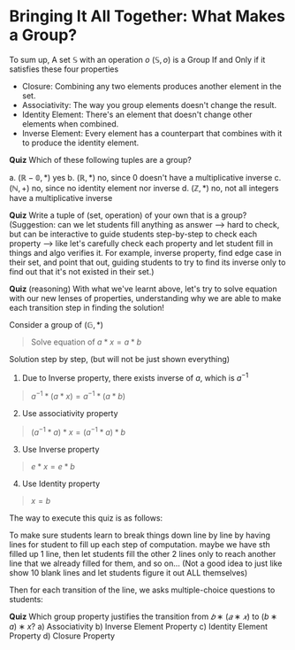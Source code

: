 # Bringing It All Together: What Makes a Group?

To sum up, A set $\mathbb{S}$ with an operation $o$ $(\mathbb{S}, o)$ is a Group If and Only if it satisfies these four properties

- Closure: Combining any two elements produces another element in the set.
- Associativity: The way you group elements doesn't change the result.
- Identity Element: There's an element that doesn't change other elements when combined.
- Inverse Element: Every element has a counterpart that combines with it to produce the identity element.

$\textbf{Quiz}$ Which of these following tuples are a group?

a. $(\mathbb{R - {0}}, *)$ yes
b. $(\mathbb{R}, *)$ no, since 0 doesn't have a multiplicative inverse
c. $(\mathbb{N}, +)$ no, since no identity element nor inverse
d. $(\mathbb{Z}, *)$ no, not all integers have a multiplicative inverse

$\textbf{Quiz}$ Write a tuple of (set, operation) of your own that is a group?
(Suggestion: can we let students fill anything as answer --> hard to check, but can be interactive to guide students step-by-step to check each property --> like let's carefully check each property and let student fill in things and algo verifies it. For example, inverse property, find edge case in their set, and point that out, guiding students to try to find its inverse only to find out that it's not existed in their set.)

$\textbf{Quiz}$ (reasoning) With what we've learnt above, let's try to solve equation with our new lenses of properties, understanding why we are able to make each transition step in finding the solution!

Consider a group of $(\mathbb{G}, *)$

> Solve equation of $a*x = a*b$

Solution step by step, (but will not be just shown everything)

1. Due to Inverse property, there exists inverse of $a$, which is $a^{-1}$

> $a^{-1}*(a*x) = a^{-1}*(a*b)$

2. Use associativity property

> $(a^{-1}*a)*x = (a^{-1}*a)*b$

3. Use Inverse property

> $e*x = e*b$

4. Use Identity property

> $x = b$

The way to execute this quiz is as follows:

To make sure students learn to break things down line by line by having lines for student to fill up each step of computation. maybe we have sth filled up 1 line, then let students fill the other 2 lines only to reach another line that we already filled for them, and so on... (Not a good idea to just like show 10 blank lines and let students figure it out ALL themselves)

Then for each transition of the line, we asks multiple-choice questions to students:

$\textbf{Quiz}$ Which group property justifies the transition from $𝑏∗(𝑎∗𝑥)$ to $(b∗a)∗x?$
a) Associativity
b) Inverse Element Property
c) Identity Element Property
d) Closure Property
